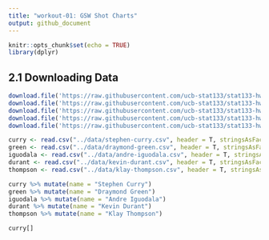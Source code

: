 ```yaml
---
title: "workout-01: GSW Shot Charts"
output: github_document
---
```


```r
knitr::opts_chunk$set(echo = TRUE)
library(dplyr)
```

## 2.1 Downloading Data
```r
download.file('https://raw.githubusercontent.com/ucb-stat133/stat133-hws/master/data/andre-iguodala.csv', '../data/andre-iguodala.csv')
download.file('https://raw.githubusercontent.com/ucb-stat133/stat133-hws/master/data/draymond-green.csv', '../data/draymond-green.csv')
download.file('https://raw.githubusercontent.com/ucb-stat133/stat133-hws/master/data/kevin-durant.csv', '../data/kevin-durant.csv')
download.file('https://raw.githubusercontent.com/ucb-stat133/stat133-hws/master/data/klay-thompson.csv', '../data/klay-thompson.csv')
download.file('https://raw.githubusercontent.com/ucb-stat133/stat133-hws/master/data/stephen-curry.csv', '../data/stephen-curry.csv')
```

```r
curry <- read.csv("../data/stephen-curry.csv", header = T, stringsAsFactors = F)
green <- read.csv("../data/draymond-green.csv", header = T, stringsAsFactors = F)
iguodala <- read.csv("../data/andre-iguodala.csv", header = T, stringsAsFactors = F)
durant <- read.csv("../data/kevin-durant.csv", header = T, stringsAsFactors = F)
thompson <- read.csv("../data/klay-thompson.csv", header = T, stringsAsFactors = F)
```

```r
curry %>% mutate(name = "Stephen Curry")
green %>% mutate(name = "Draymond Green")
iguodala %>% mutate(name = "Andre Iguodala")
durant %>% mutate(name = "Kevin Durant")
thompson %>% mutate(name = "Klay Thompson")
```
```r
curry[]
```

